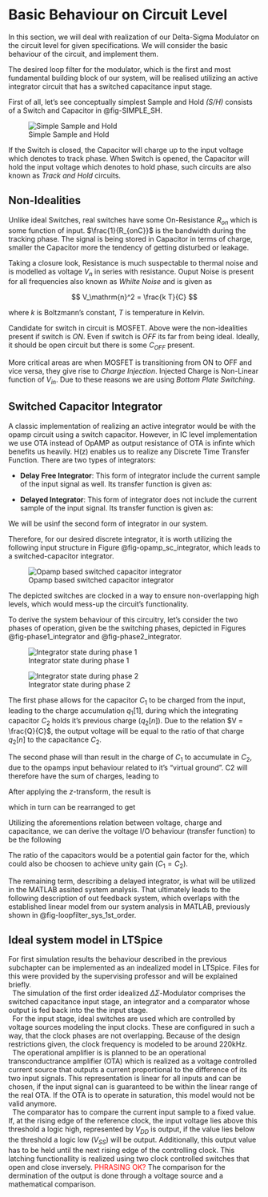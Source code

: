 # Basic Behaviour on Circuit Level

In this section, we will deal with realization of our Delta-Sigma Modulator on the circuit level for given specifications. We will consider the basic behaviour of the circuit, and implement them. 

The desired loop filter for the modulator, which is the first and most fundamental building block of our system, will be realised utilizing an active integrator circuit that has a switched capacitance input stage.

First of all, let's see conceptually simplest Sample and Hold _(S/H)_ consists of a Switch and Capacitor in @fig-SIMPLE_SH.

![Simple Sample and Hold](figures/switch_cap/_basic_sh.svg){#fig-SIMPLE_SH}


If the Switch is closed, the Capacitor will charge up to the input voltage which denotes to track phase. When Switch is opened, the Capacitor will hold the input voltage which denotes to hold phase, such circuits are also known as _Track and Hold_ circuits.

## Non-Idealities

Unlike ideal Switches, real switches have some On-Resistance $R_{on}$ which is some function of input. $\frac{1}{R_{onC}}$ is the bandwidth during the tracking phase. The signal is being stored in Capacitor in terms of charge, smaller the Capacitor more the tendency of getting disturbed or leakage. 

Taking a closure look, Resistance is much suspectable to thermal noise and is modelled as voltage $V_n$ in series with resistance. Ouput Noise is present for all frequencies also known as _Whilte Noise_ and is given as 

$$
V_\mathrm{n}^2 = \frac{k T}{C} 
$$

where $k$ is Boltzmann's constant, $T$ is temperature in Kelvin.

Candidate for switch in circuit is MOSFET. Above were the non-idealities present if switch is _ON_. Even if switch is _OFF_ its far from being ideal. Ideally, it should be open circuit but there is some $C_{OFF}$ present. 

More critical areas are when MOSFET is transitioning from ON to OFF and vice versa, they give rise to _Charge Injection_. Injected Charge is Non-Linear function of $V_{in}$. Due to these reasons we are using _Bottom Plate Switching_. 


## Switched Capacitor Integrator

A classic implementation of realizing an active integrator would be with the opamp circuit using a switch capacitor. However, in IC level implementation we use OTA instead of OpAMP as output resistance of OTA is infinte which benefits us heavily. H(z) enables us to realize any Discrete Time Transfer Function. There are two types of integrators:

- **Delay Free Integrator**: This form of integrator include the current sample of the input signal as well. Its transfer function is given as: 

\begin{align}
  {H(z)} = \frac{1}{1-z^{-1}}
\end{align}

- **Delayed Integrator**: This form of integrator does not include the current sample of the input signal. Its transfer function is given as:

\begin{align}
  {H(z)} = \frac{z^{-1}}{1-z^{-1}}
\end{align}

We will be usinf the second form of integrator in our system.

Therefore, for our desired discrete integrator, it is worth utilizing the following input structure in Figure @fig-opamp_sc_integrator, which leads to a switched-capacitor integrator. 
  
![Opamp based switched capacitor integrator](figures/theory/SC_Integrator_Circuit.svg){#fig-opamp_sc_integrator}

The depicted switches are clocked in a way to ensure non-overlapping high levels, which would mess-up the circuit's functionality. 

To derive the system behaviour of this circuitry, let's consider the two phases of operation, given be the switching phases, depicted in Figures @fig-phase1_integrator and @fig-phase2_integrator.

![Integrator state during phase 1](figures/theory/sc_integrator_ph1.PNG){#fig-phase1_integrator}

![Integrator state during phase 2](figures/theory/sc_integrator_ph2.PNG){#fig-phase2_integrator}

The first phase allows for the capacitor $C_1$ to be charged from the input, leading to the charge accumulation $q_1[1]$, during which the integrating capacitor $C_2$ holds it's previous charge ($q_2[n]$). Due to the relation $V = \frac{Q}{C}$, the output voltage will be equal to the ratio of that charge $q_2[n]$ to the capacitance $C_2$.

The second phase will than result in the charge of $C_1$ to accumulate in $C_2$, due to the opamps input behaviour related to it's "virtual ground". C2 will therefore have the sum of charges, leading to

\begin{align}\label{sc_charge_ph2}
  q_2[n+1] = q_2 + q_1. 
\end{align}

After applying the $z$-transform, the result is

\begin{align}
  Q_2(z) = Q_2(z)\,z^{-1} + Q_1(z)\,z^{-1}
\end{align}

which in turn can be rearranged to get

\begin{align}
  \frac{Q_2(z)}{Q_1(z)} = \frac{z^{-1}}{1-z^{-1}}
\end{align}

Utilizing the aforementions relation between voltage, charge and capacitance, we can derive the voltage I/O behaviour (transfer function) to be the following

\begin{align}
  \frac{V_{out}}{V_{in}} = \frac{z^{-1}}{1-z^{-1}} \frac{C1}{C2} = H_v(z)
\end{align}

The ratio of the capacitors would be a potential gain factor for the, which could also be choosen to achieve unity gain ($C_1 = C_2$).

The remaining term, describing a delayed integrator, is what will be utilized in the MATLAB assited system analysis. That ultimately leads to the following description of out feedback system, which overlaps with the established linear model from our system analysis in MATLAB, previously shown in @fig-loopfilter_sys_1st_order.

## Ideal system model in LTSpice
For first simulation results the behaviour described in the previous subchapter can be implemented as an indealized model in LTSpice. Files for this were provided by the supervising professor and will be explained briefly.\
\ 
The simulation of the first order idealized $\Delta \Sigma$-Modulator comprises the switched capacitance input stage, an integrator and a comparator whose output is fed back into the the input stage.\
\ 
For the input stage, ideal switches are used which are controlled by voltage sources modeling the input clocks. These are configured in such a way, that the clock phases are not overlapping. Because of the design restrictions given, the clock frequency is modeled to be around 220kHz.\
\ 
The operational amplifier is is planned to be an operational transconductrance amplifier (OTA) which is realized as a voltage controlled current source that outputs a current proportional to the difference of its two input signals. This representation is linear for all inputs and can be chosen, if the input signal can is guaranteed to be within the linear range of the real OTA. If the OTA is to operate in saturation, this model would not be valid anymore.\
\ 
The comparator has to compare the current input sample to a fixed value. If, at the rising edge of the reference clock, the input voltage lies above this threshold a logic high, represented by $V_{DD}$ is output, if the value lies below the threshold a logic low ($V_{SS}$) will be output. Additionally, this output value has to be held until the next rising edge of the controlling clock. This latching functionallity is realized using two clock controlled switches that open and close inversely. <font color="red">PHRASING OK?</font> The comparison for the dermination of the output is done through a voltage source and a mathematical comparison.